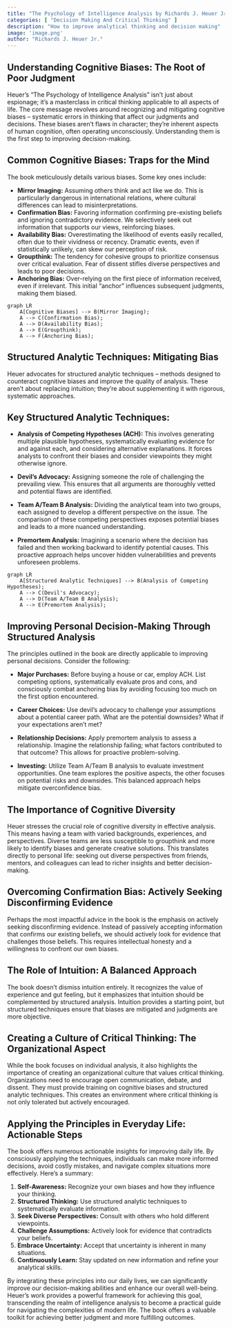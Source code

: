 ```yaml
---
title: "The Psychology of Intelligence Analysis by Richards J. Heuer Jr."
categories: [ "Decision Making And Critical Thinking" ]
description: "How to improve analytical thinking and decision making"
image: 'image.png'
author: "Richards J. Heuer Jr."
---
```

## Understanding Cognitive Biases: The Root of Poor Judgment

Heuer's "The Psychology of Intelligence Analysis" isn't just about espionage; it's a masterclass in critical thinking applicable to all aspects of life.  The core message revolves around recognizing and mitigating cognitive biases – systematic errors in thinking that affect our judgments and decisions. These biases aren't flaws in character; they're inherent aspects of human cognition, often operating unconsciously.  Understanding them is the first step to improving decision-making.

## Common Cognitive Biases: Traps for the Mind

The book meticulously details various biases.  Some key ones include:

* **Mirror Imaging:** Assuming others think and act like we do.  This is particularly dangerous in international relations, where cultural differences can lead to misinterpretations.
* **Confirmation Bias:** Favoring information confirming pre-existing beliefs and ignoring contradictory evidence.  We selectively seek out information that supports our views, reinforcing biases.
* **Availability Bias:** Overestimating the likelihood of events easily recalled, often due to their vividness or recency.  Dramatic events, even if statistically unlikely, can skew our perception of risk.
* **Groupthink:** The tendency for cohesive groups to prioritize consensus over critical evaluation.  Fear of dissent stifles diverse perspectives and leads to poor decisions.
* **Anchoring Bias:** Over-relying on the first piece of information received, even if irrelevant.  This initial "anchor" influences subsequent judgments, making them biased.


```mermaid
graph LR
    A[Cognitive Biases] --> B(Mirror Imaging);
    A --> C(Confirmation Bias);
    A --> D(Availability Bias);
    A --> E(Groupthink);
    A --> F(Anchoring Bias);
```

##  Structured Analytic Techniques: Mitigating Bias

Heuer advocates for structured analytic techniques – methods designed to counteract cognitive biases and improve the quality of analysis.  These aren't about replacing intuition; they're about supplementing it with rigorous, systematic approaches.

## Key Structured Analytic Techniques:

* **Analysis of Competing Hypotheses (ACH):** This involves generating multiple plausible hypotheses, systematically evaluating evidence for and against each, and considering alternative explanations.  It forces analysts to confront their biases and consider viewpoints they might otherwise ignore.

* **Devil's Advocacy:**  Assigning someone the role of challenging the prevailing view.  This ensures that all arguments are thoroughly vetted and potential flaws are identified.

* **Team A/Team B Analysis:**  Dividing the analytical team into two groups, each assigned to develop a different perspective on the issue.  The comparison of these competing perspectives exposes potential biases and leads to a more nuanced understanding.

* **Premortem Analysis:**  Imagining a scenario where the decision has failed and then working backward to identify potential causes.  This proactive approach helps uncover hidden vulnerabilities and prevents unforeseen problems.


```mermaid
graph LR
    A[Structured Analytic Techniques] --> B(Analysis of Competing Hypotheses);
    A --> C(Devil's Advocacy);
    A --> D(Team A/Team B Analysis);
    A --> E(Premortem Analysis);
```

##  Improving Personal Decision-Making Through Structured Analysis

The principles outlined in the book are directly applicable to improving personal decisions.  Consider the following:

* **Major Purchases:** Before buying a house or car, employ ACH. List competing options, systematically evaluate pros and cons, and consciously combat anchoring bias by avoiding focusing too much on the first option encountered.

* **Career Choices:**  Use devil's advocacy to challenge your assumptions about a potential career path.  What are the potential downsides?  What if your expectations aren't met?

* **Relationship Decisions:**  Apply premortem analysis to assess a relationship.  Imagine the relationship failing; what factors contributed to that outcome?  This allows for proactive problem-solving.

* **Investing:**  Utilize Team A/Team B analysis to evaluate investment opportunities.  One team explores the positive aspects, the other focuses on potential risks and downsides.  This balanced approach helps mitigate overconfidence bias.

## The Importance of Cognitive Diversity

Heuer stresses the crucial role of cognitive diversity in effective analysis.  This means having a team with varied backgrounds, experiences, and perspectives.  Diverse teams are less susceptible to groupthink and more likely to identify biases and generate creative solutions.  This translates directly to personal life: seeking out diverse perspectives from friends, mentors, and colleagues can lead to richer insights and better decision-making.

##  Overcoming Confirmation Bias: Actively Seeking Disconfirming Evidence

Perhaps the most impactful advice in the book is the emphasis on actively seeking disconfirming evidence.  Instead of passively accepting information that confirms our existing beliefs, we should actively look for evidence that challenges those beliefs.  This requires intellectual honesty and a willingness to confront our own biases.

## The Role of Intuition: A Balanced Approach

The book doesn't dismiss intuition entirely. It recognizes the value of experience and gut feeling, but it emphasizes that intuition should be complemented by structured analysis.  Intuition provides a starting point, but structured techniques ensure that biases are mitigated and judgments are more objective.

##  Creating a Culture of Critical Thinking:  The Organizational Aspect

While the book focuses on individual analysis, it also highlights the importance of creating an organizational culture that values critical thinking.  Organizations need to encourage open communication, debate, and dissent.  They must provide training on cognitive biases and structured analytic techniques.  This creates an environment where critical thinking is not only tolerated but actively encouraged.

##  Applying the Principles in Everyday Life: Actionable Steps

The book offers numerous actionable insights for improving daily life. By consciously applying the techniques, individuals can make more informed decisions, avoid costly mistakes, and navigate complex situations more effectively.  Here's a summary:

1. **Self-Awareness:** Recognize your own biases and how they influence your thinking.
2. **Structured Thinking:** Use structured analytic techniques to systematically evaluate information.
3. **Seek Diverse Perspectives:** Consult with others who hold different viewpoints.
4. **Challenge Assumptions:** Actively look for evidence that contradicts your beliefs.
5. **Embrace Uncertainty:** Accept that uncertainty is inherent in many situations.
6. **Continuously Learn:** Stay updated on new information and refine your analytical skills.


By integrating these principles into our daily lives, we can significantly improve our decision-making abilities and enhance our overall well-being.  Heuer’s work provides a powerful framework for achieving this goal, transcending the realm of intelligence analysis to become a practical guide for navigating the complexities of modern life.  The book offers a valuable toolkit for achieving better judgment and more fulfilling outcomes.

